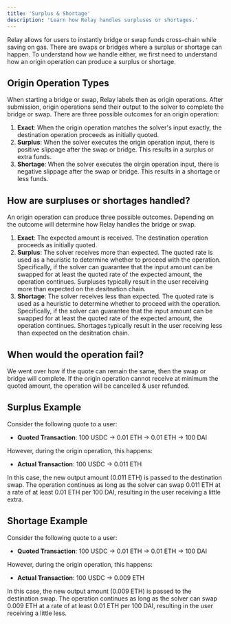 ```yaml
---
title: 'Surplus & Shortage'
description: 'Learn how Relay handles surpluses or shortages.'
---
```


Relay allows for users to instantly bridge or swap funds cross-chain while saving on gas. 
There are swaps or bridges where a surplus or shortage can happen. To understand how we handle either, 
we first need to understand how an origin operation can produce a surplus or shortage.

## Origin Operation Types
When starting a bridge or swap, Relay labels then as origin operations. After submission, origin 
operations send their output to the solver to complete the bridge or swap. There are 
three possible outcomes for an origin operation:

1. **Exact**: When the origin operation matches the solver's input exactly, the destination operation proceeds as initially quoted.
2. **Surplus**: When the solver executes the origin operation input, there is positive slippage after the swap or bridge. This results in a surplus or extra funds.
3. **Shortage**: When the solver executes the oirgin operation input, there is negative slippage after the swap or bridge. This results in a shortage or less funds.

## How are surpluses or shortages handled?

An origin operation can produce three possible outcomes. Depending on the outcome will determine how Relay handles the bridge or swap.

1. **Exact**: The expected amount is received. The destination operation proceeds as initially quoted.
2. **Surplus**: The solver receives more than expected. The quoted rate is used as a heuristic to determine whether to proceed with the operation. 
Specifically, if the solver can guarantee that the input amount can be swapped for at least the quoted rate of the expected amount, the operation continues. 
Surpluses typically result in the user receiving more than expected on the desitnation chain.
3. **Shortage**: The solver receives less than expected. The quoted rate is used as a heuristic to determine whether to proceed with the operation. 
Specifically, if the solver can guarantee that the input amount can be swapped for at least the quoted rate of the expected amount, the operation continues. 
Shortages typically result in the user receiving less than expected on the desitnation chain.

## When would the operation fail?
We went over how if the quote can remain the same, then the swap or bridge will complete.
If the origin operation cannot receive at minimum the quoted amount, the operation will be cancelled & user refunded.

## Surplus Example

Consider the following quote to a user:

- **Quoted Transaction**: 100 USDC → 0.01 ETH → 0.01 ETH → 100 DAI

However, during the origin operation, this happens:

- **Actual Transaction**: 100 USDC → 0.011 ETH

In this case, the new output amount (0.011 ETH) is passed to the destination swap. The operation continues as long as the solver can swap 0.011 ETH at a rate of at least 0.01 ETH per 100 DAI, resulting in the user receiving a little extra. 


## Shortage Example

Consider the following quote to a user:

- **Quoted Transaction**: 100 USDC → 0.01 ETH → 0.01 ETH → 100 DAI

However, during the origin operation, this happens:

- **Actual Transaction**: 100 USDC → 0.009 ETH

In this case, the new output amount (0.009 ETH) is passed to the destination swap. The operation continues as long as the solver can swap 0.009 ETH at a rate of at least 0.01 ETH per 100 DAI, resulting in the user receiving a little less.
